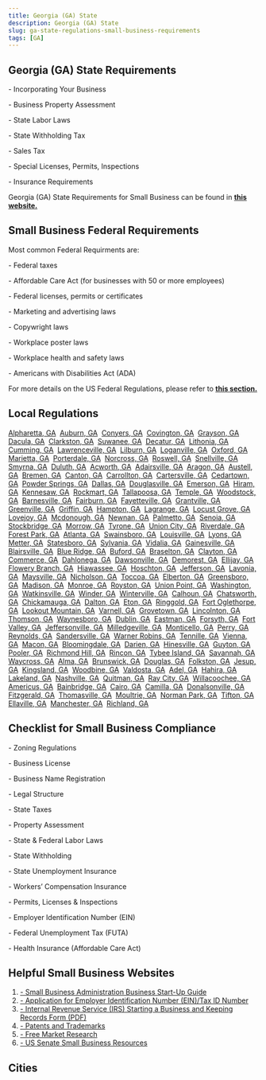 ```yaml
---
title: Georgia (GA) State
description: Georgia (GA) State
slug: ga-state-regulations-small-business-requirements
tags: [GA]
---
```



<PostMeta category="business-compliance" />

**Georgia (GA) State Requirements**
-----------------------------------

\- Incorporating Your Business

\- Business Property Assessment

\- State Labor Laws

\- State Withholding Tax

\- Sales Tax

\- Special Licenses, Permits, Inspections

\- Insurance Requirements

Georgia (GA) State Requirements for Small Business can be found in **[this website.](https://dor.georgia.gov/taxes/register-new-business-georgia)**

**Small Business Federal Requirements**
---------------------------------------

Most common Federal Requirments are:

\- Federal taxes

\- Affordable Care Act (for businesses with 50 or more employees)

\- Federal licenses, permits or certificates

\- Marketing and advertising laws

\- Copywright laws

\- Workplace poster laws

\- Workplace health and safety laws

\- Americans with Disabilities Act (ADA)

For more details on the US Federal Regulations, please refer to **[this section.](../federal-regulations/)**

Local Regulations
------------------------
[Alpharetta, GA](/alpharetta-ga-small-business-requirements)  [Auburn, GA](/auburn-ga-small-business-requirements)  [Conyers, GA](/conyers-ga-small-business-requirements)  [Covington, GA](/covington-ga-small-business-requirements)  [Grayson, GA](/grayson-ga-small-business-requirements)  [Dacula, GA](/dacula-ga-small-business-requirements)  [Clarkston, GA](/clarkston-ga-small-business-requirements)  [Suwanee, GA](/suwanee-ga-small-business-requirements)  [Decatur, GA](/decatur-ga-small-business-requirements)  [Lithonia, GA](/lithonia-ga-small-business-requirements)  [Cumming, GA](/cumming-ga-small-business-requirements)  [Lawrenceville, GA](/lawrenceville-ga-small-business-requirements)  [Lilburn, GA](/lilburn-ga-small-business-requirements)  [Loganville, GA](/loganville-ga-small-business-requirements)  [Oxford, GA](/oxford-ga-small-business-requirements)  [Marietta, GA](/marietta-ga-small-business-requirements)  [Porterdale, GA](/porterdale-ga-small-business-requirements)  [Norcross, GA](/norcross-ga-small-business-requirements)  [Roswell, GA](/roswell-ga-small-business-requirements)  [Snellville, GA](/snellville-ga-small-business-requirements)  [Smyrna, GA](/smyrna-ga-small-business-requirements)  [Duluth, GA](/duluth-ga-small-business-requirements)  [Acworth, GA](/acworth-ga-small-business-requirements)  [Adairsville, GA](/adairsville-ga-small-business-requirements)  [Aragon, GA](/aragon-ga-small-business-requirements)  [Austell, GA](/austell-ga-small-business-requirements)  [Bremen, GA](/bremen-ga-small-business-requirements)  [Canton, GA](/canton-ga-small-business-requirements)  [Carrollton, GA](/carrollton-ga-small-business-requirements)  [Cartersville, GA](/cartersville-ga-small-business-requirements)  [Cedartown, GA](/cedartown-ga-small-business-requirements)  [Powder Springs, GA](/powdersprings-ga-small-business-requirements)  [Dallas, GA](/dallas-ga-small-business-requirements)  [Douglasville, GA](/douglasville-ga-small-business-requirements)  [Emerson, GA](/emerson-ga-small-business-requirements)  [Hiram, GA](/hiram-ga-small-business-requirements)  [Kennesaw, GA](/kennesaw-ga-small-business-requirements)  [Rockmart, GA](/rockmart-ga-small-business-requirements)  [Tallapoosa, GA](/tallapoosa-ga-small-business-requirements)  [Temple, GA](/temple-ga-small-business-requirements)  [Woodstock, GA](/woodstock-ga-small-business-requirements)  [Barnesville, GA](/barnesville-ga-small-business-requirements)  [Fairburn, GA](/fairburn-ga-small-business-requirements)  [Fayetteville, GA](/fayetteville-ga-small-business-requirements)  [Grantville, GA](/grantville-ga-small-business-requirements)  [Greenville, GA](/greenville-ga-small-business-requirements)  [Griffin, GA](/griffin-ga-small-business-requirements)  [Hampton, GA](/hampton-ga-small-business-requirements)  [Lagrange, GA](/lagrange-ga-small-business-requirements)  [Locust Grove, GA](/locustgrove-ga-small-business-requirements)  [Lovejoy, GA](/lovejoy-ga-small-business-requirements)  [Mcdonough, GA](/mcdonough-ga-small-business-requirements)  [Newnan, GA](/newnan-ga-small-business-requirements)  [Palmetto, GA](/palmetto-ga-small-business-requirements)  [Senoia, GA](/senoia-ga-small-business-requirements)  [Stockbridge, GA](/stockbridge-ga-small-business-requirements)  [Morrow, GA](/morrow-ga-small-business-requirements)  [Tyrone, GA](/tyrone-ga-small-business-requirements)  [Union City, GA](/unioncity-ga-small-business-requirements)  [Riverdale, GA](/riverdale-ga-small-business-requirements)  [Forest Park, GA](/forestpark-ga-small-business-requirements)  [Atlanta, GA](/atlanta-ga-small-business-requirements)  [Swainsboro, GA](/swainsboro-ga-small-business-requirements)  [Louisville, GA](/louisville-ga-small-business-requirements)  [Lyons, GA](/lyons-ga-small-business-requirements)  [Metter, GA](/metter-ga-small-business-requirements)  [Statesboro, GA](/statesboro-ga-small-business-requirements)  [Sylvania, GA](/sylvania-ga-small-business-requirements)  [Vidalia, GA](/vidalia-ga-small-business-requirements)  [Gainesville, GA](/gainesville-ga-small-business-requirements)  [Blairsville, GA](/blairsville-ga-small-business-requirements)  [Blue Ridge, GA](/blueridge-ga-small-business-requirements)  [Buford, GA](/buford-ga-small-business-requirements)  [Braselton, GA](/braselton-ga-small-business-requirements)  [Clayton, GA](/clayton-ga-small-business-requirements)  [Commerce, GA](/commerce-ga-small-business-requirements)  [Dahlonega, GA](/dahlonega-ga-small-business-requirements)  [Dawsonville, GA](/dawsonville-ga-small-business-requirements)  [Demorest, GA](/demorest-ga-small-business-requirements)  [Ellijay, GA](/ellijay-ga-small-business-requirements)  [Flowery Branch, GA](/flowerybranch-ga-small-business-requirements)  [Hiawassee, GA](/hiawassee-ga-small-business-requirements)  [Hoschton, GA](/hoschton-ga-small-business-requirements)  [Jefferson, GA](/jefferson-ga-small-business-requirements)  [Lavonia, GA](/lavonia-ga-small-business-requirements)  [Maysville, GA](/maysville-ga-small-business-requirements)  [Nicholson, GA](/nicholson-ga-small-business-requirements)  [Toccoa, GA](/toccoa-ga-small-business-requirements)  [Elberton, GA](/elberton-ga-small-business-requirements)  [Greensboro, GA](/greensboro-ga-small-business-requirements)  [Madison, GA](/madison-ga-small-business-requirements)  [Monroe, GA](/monroe-ga-small-business-requirements)  [Royston, GA](/royston-ga-small-business-requirements)  [Union Point, GA](/unionpoint-ga-small-business-requirements)  [Washington, GA](/washington-ga-small-business-requirements)  [Watkinsville, GA](/watkinsville-ga-small-business-requirements)  [Winder, GA](/winder-ga-small-business-requirements)  [Winterville, GA](/winterville-ga-small-business-requirements)  [Calhoun, GA](/calhoun-ga-small-business-requirements)  [Chatsworth, GA](/chatsworth-ga-small-business-requirements)  [Chickamauga, GA](/chickamauga-ga-small-business-requirements)  [Dalton, GA](/dalton-ga-small-business-requirements)  [Eton, GA](/eton-ga-small-business-requirements)  [Ringgold, GA](/ringgold-ga-small-business-requirements)  [Fort Oglethorpe, GA](/fortoglethorpe-ga-small-business-requirements)  [Lookout Mountain, GA](/lookoutmountain-ga-small-business-requirements)  [Varnell, GA](/varnell-ga-small-business-requirements)  [Grovetown, GA](/grovetown-ga-small-business-requirements)  [Lincolnton, GA](/lincolnton-ga-small-business-requirements)  [Thomson, GA](/thomson-ga-small-business-requirements)  [Waynesboro, GA](/waynesboro-ga-small-business-requirements)  [Dublin, GA](/dublin-ga-small-business-requirements)  [Eastman, GA](/eastman-ga-small-business-requirements)  [Forsyth, GA](/forsyth-ga-small-business-requirements)  [Fort Valley, GA](/fortvalley-ga-small-business-requirements)  [Jeffersonville, GA](/jeffersonville-ga-small-business-requirements)  [Milledgeville, GA](/milledgeville-ga-small-business-requirements)  [Monticello, GA](/monticello-ga-small-business-requirements)  [Perry, GA](/perry-ga-small-business-requirements)  [Reynolds, GA](/reynolds-ga-small-business-requirements)  [Sandersville, GA](/sandersville-ga-small-business-requirements)  [Warner Robins, GA](/warnerrobins-ga-small-business-requirements)  [Tennille, GA](/tennille-ga-small-business-requirements)  [Vienna, GA](/vienna-ga-small-business-requirements)  [Macon, GA](/macon-ga-small-business-requirements)  [Bloomingdale, GA](/bloomingdale-ga-small-business-requirements)  [Darien, GA](/darien-ga-small-business-requirements)  [Hinesville, GA](/hinesville-ga-small-business-requirements)  [Guyton, GA](/guyton-ga-small-business-requirements)  [Pooler, GA](/pooler-ga-small-business-requirements)  [Richmond Hill, GA](/richmondhill-ga-small-business-requirements)  [Rincon, GA](/rincon-ga-small-business-requirements)  [Tybee Island, GA](/tybeeisland-ga-small-business-requirements)  [Savannah, GA](/savannah-ga-small-business-requirements)  [Waycross, GA](/waycross-ga-small-business-requirements)  [Alma, GA](/alma-ga-small-business-requirements)  [Brunswick, GA](/brunswick-ga-small-business-requirements)  [Douglas, GA](/douglas-ga-small-business-requirements)  [Folkston, GA](/folkston-ga-small-business-requirements)  [Jesup, GA](/jesup-ga-small-business-requirements)  [Kingsland, GA](/kingsland-ga-small-business-requirements)  [Woodbine, GA](/woodbine-ga-small-business-requirements)  [Valdosta, GA](/valdosta-ga-small-business-requirements)  [Adel, GA](/adel-ga-small-business-requirements)  [Hahira, GA](/hahira-ga-small-business-requirements)  [Lakeland, GA](/lakeland-ga-small-business-requirements)  [Nashville, GA](/nashville-ga-small-business-requirements)  [Quitman, GA](/quitman-ga-small-business-requirements)  [Ray City, GA](/raycity-ga-small-business-requirements)  [Willacoochee, GA](/willacoochee-ga-small-business-requirements)  [Americus, GA](/americus-ga-small-business-requirements)  [Bainbridge, GA](/bainbridge-ga-small-business-requirements)  [Cairo, GA](/cairo-ga-small-business-requirements)  [Camilla, GA](/camilla-ga-small-business-requirements)  [Donalsonville, GA](/donalsonville-ga-small-business-requirements)  [Fitzgerald, GA](/fitzgerald-ga-small-business-requirements)  [Thomasville, GA](/thomasville-ga-small-business-requirements)  [Moultrie, GA](/moultrie-ga-small-business-requirements)  [Norman Park, GA](/normanpark-ga-small-business-requirements)  [Tifton, GA](/tifton-ga-small-business-requirements)  [Ellaville, GA](/ellaville-ga-small-business-requirements)  [Manchester, GA](/manchester-ga-small-business-requirements)  [Richland, GA](/richland-ga-small-business-requirements)

Checklist for Small Business Compliance
---------------------------------------

\- Zoning Regulations

\- Business License

\- Business Name Registration

\- Legal Structure

\- State Taxes

\- Property Assessment

\- State & Federal Labor Laws

\- State Withholding

\- State Unemployment Insurance

\- Workers’ Compensation Insurance

\- Permits, Licenses & Inspections

\- Employer Identification Number (EIN)

\- Federal Unemployment Tax (FUTA)

\- Health Insurance (Affordable Care Act)

Helpful Small Business Websites
-------------------------------

1.  [\- Small Business Administration Business Start-Up Guide](https://www.sba.gov/business-guide)
2.  [\- Application for Employer Identification Number (EIN)/Tax ID Number](https://www.irs.gov/businesses/small-businesses-self-employed/apply-for-an-employer-identification-number-ein-online)
3.  [\- Internal Revenue Service (IRS) Starting a Business and Keeping Records Form (PDF)](https://www.irs.gov/pub/irs-pdf/p583.pdf)
4.  [\- Patents and Trademarks](https://www.uspto.gov/)
5.  [\- Free Market Research](https://www.sba.gov/blogs/)
6.  [\- US Senate Small Business Resources](https://www.sbc.senate.gov/public/index.cfm/resources)

Cities
-----------------------------------------

